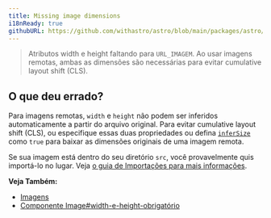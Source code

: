 ```yaml
---
title: Missing image dimensions
i18nReady: true
githubURL: https://github.com/withastro/astro/blob/main/packages/astro/src/core/errors/errors-data.ts
---
```


> Atributos width e height faltando para `URL_IMAGEM`. Ao usar imagens remotas, ambas as dimensões são necessárias para evitar cumulative layout shift (CLS).

## O que deu errado?

Para imagens remotas, `width` e `height` não podem ser inferidos automaticamente a partir do arquivo original. Para evitar cumulative layout shift (CLS), ou especifique essas duas propriedades ou defina [`inferSize`](/pt-br/reference/modules/astro-assets/#infersize) como `true` para baixar as dimensões originais de uma imagem remota.

Se sua imagem está dentro do seu diretório `src`, você provavelmente quis importá-lo no lugar. Veja [o guia de Importações para mais informações](/pt-br/guides/imports/#other-assets).

**Veja Também:**
-  [Imagens](/pt-br/guides/images/)
-  [Componente Image#width-e-height-obrigatório](/pt-br/reference/modules/astro-assets/#width-and-height-required-for-images-in-public)
